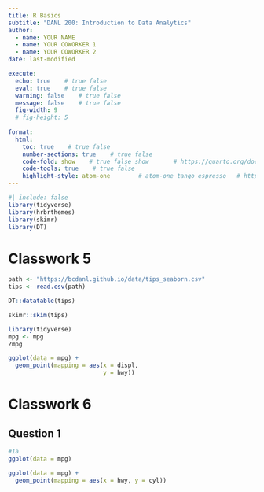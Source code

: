 ```yaml
---
title: R Basics 
subtitle: "DANL 200: Introduction to Data Analytics"
author: 
  - name: YOUR NAME
  - name: YOUR COWORKER 1
  - name: YOUR COWORKER 2
date: last-modified

execute: 
  echo: true    # true false
  eval: true    # true false
  warning: false    # true false
  message: false    # true false
  fig-width: 9
  # fig-height: 5
  
format: 
  html:
    toc: true    # true false
    number-sections: true    # true false
    code-fold: show    # true false show       # https://quarto.org/docs/output-formats/html-code.html
    code-tools: true    # true false
    highlight-style: atom-one        # atom-one tango espresso   # https://quarto.org/docs/output-formats/html-code.html#highlighting
---
```



```r
#| include: false
library(tidyverse)
library(hrbrthemes)
library(skimr)
library(DT)

```





# Classwork 5 

```r
path <- "https://bcdanl.github.io/data/tips_seaborn.csv"
tips <- read.csv(path)

DT::datatable(tips)

skimr::skim(tips)
```

```r
library(tidyverse)
mpg <- mpg
?mpg

ggplot(data = mpg) + 
  geom_point(mapping = aes(x = displ,
                           y = hwy))
```



# Classwork 6 
## Question 1 

```r
#1a
ggplot(data = mpg)

ggplot(data = mpg) +
  geom_point(mapping = aes(x = hwy, y = cyl))

```


